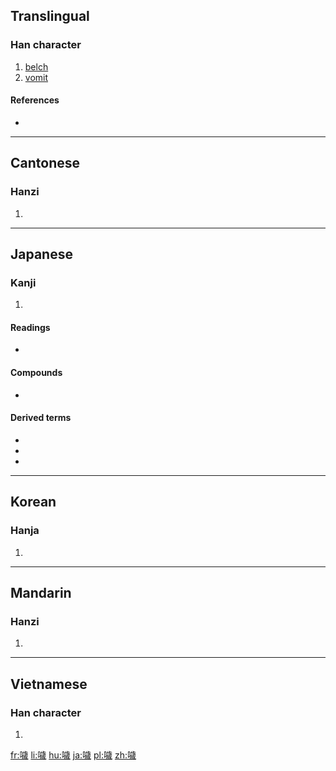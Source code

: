 {{also|哕}}
==Translingual==

===Han character===
{{Han char|rn=30|rad=口|as=13|sn=16|four=61053|canj=RYMH|ids=⿰口歲}}

# [[belch]]
# [[vomit]]

====References====
* {{Han ref|kx=0209.380|dkj=04372|dj=0432.220|hdz=10689.120|uh=5666|ud=22118|bh=E941|bd=59713}}

----

==Cantonese==

===Hanzi===
{{yue-hanzi|jyut=|y=yut6|sim=哕}}

# {{defn|lang=yue|sort=口13}}

----

==Japanese==

===Kanji===
{{ja-kanji|grade=|rs=口13}}

# {{defn|lang=ja|sort=口13}}

====Readings====
* {{ja-readings|on=[[えつ]] (etsu), [[おち]] (ochi), [[えち]] (echi), [[き]] (ki), [[け]] (ke), [[けい]] (kei), [[かい]] (kai)|kun=[[しゃくり]] (shakuri), [[あかるい]] (akarui)}}

====Compounds====
* {{l|ja|噦噎|tr=[[あわふく]], awafuki}}

====Derived terms====
* {{l|ja|噦り|tr=[[さくり]], sakuri}}
* {{l|ja|噦り|tr=[[しゃくり]], shakuri}}
* {{l|ja|噦り|tr=[[しゃっくり]], shakkuri}}

----

==Korean==

===Hanja===
{{ko-hanja|hangeul=[[얼]], [[홰]]|rv=eol, hwae|mr=ŏl, hwae}}

# {{defn|lang=ko|sort=口13}}

----

==Mandarin==

===Hanzi===
{{cmn-hanzi|sim=哕|pin=[[yuě]] ([[yue3]])|wg=yüeh<sup>3</sup>}}

# {{defn|lang=cmn|sort=口13}}

----

==Vietnamese==

===Han character===
{{vi-hantu|[[oẹ]]|rs=口13}}

# {{defn|lang=vi|sort=口13}}

[[fr:噦]]
[[li:噦]]
[[hu:噦]]
[[ja:噦]]
[[pl:噦]]
[[zh:噦]]